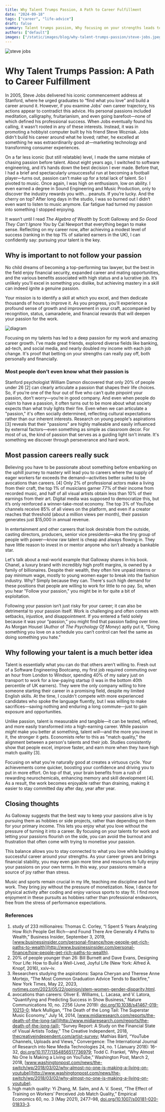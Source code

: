 ```yaml
---
title: Why Talent Trumps Passion, A Path to Career Fulfillment
date: "2024-09-18"
tags: ["career", "life-advice"]
draft: false
summary: Talent trumps passion, Why focusing on your strengths leads to career success and fulfillment.
authors: ["default"]
images: ["/static/images/blog/why-talent-trumps-passion/steve-jobs.jpeg"]
---
```


<TOCInline toc={props.toc} />

![steve jobs](/static/images/blog/why-talent-trumps-passion/steve-jobs.jpeg)

# Why Talent Trumps Passion: A Path to Career Fulfillment

In 2005, Steve Jobs delivered his iconic commencement address at Stanford, where he urged graduates to “find what you love” and build a career around it. However, if you examine Jobs' own career trajectory, his actions appear to contradict this advice. His personal passions included meditation, calligraphy, fruitarianism, and even going barefoot—none of which defined his professional success. When Jobs eventually found his calling, it wasn’t rooted in any of these interests. Instead, it was in promoting a hobbyist computer built by his friend Steve Wozniak. Jobs didn’t build his career around what he loved; rather, he excelled at something he was extraordinarily good at—marketing technology and transforming consumer experiences. 

On a far less iconic (but still relatable) level, I made the same mistake of chasing passion before talent. About eight years ago, I switched to software engineering, and it’s hands down the best decision I ever made. Before that, I had a brief and spectacularly unsuccessful run at becoming a football player—turns out, passion can’t make up for a total lack of talent. So I pivoted to music. Once again, I was high on enthusiasm, low on ability. I even earned a degree in Sound Engineering and Music Production, only to discover the industry rewards you with… peanuts. If you’re lucky. And the cherry on top? After long days in the studio, I was so burned out I didn’t even want to listen to music anymore. Ear fatigue had turned my passion into something I stopped enjoying.

It wasn’t until I read *The Algebra of Wealth* by Scott Galloway and *So Good They Can’t Ignore You* by Cal Newport that everything began to make sense. Reflecting on my career now, after achieving a modest level of success (ranking in the top 1% of salaried earners in the UK), I can confidently say: pursuing your talent is the key.

## Why is important to not follow your passion

No child dreams of becoming a top-performing tax lawyer, but the best in the field enjoy financial security, expanded career and mating opportunities, and the various benefits associated with high status and a lucrative job. It’s unlikely you’ll excel in something you dislike, but achieving mastery in a skill can indeed ignite a genuine passion.

Your mission is to identify a skill at which you excel, and then dedicate thousands of hours to improve it. As you progress, you’ll experience a profound sense of growth and improvement in your craft, accompanied by recognition, status, camaraderie, and financial rewards that will deepen your passion for the work.

![diagram](/static/images/blog/why-talent-trumps-passion/diagram.png)

Focusing on my talents has led to a deep passion for my work and amazing career growth. I've made great friends, explored diverse fields like banking, ad-tech, and social media, and nearly doubled my income with each job change. It's proof that betting on your strengths can really pay off, both personally and financially.

### Most people don’t even know what their passion is

Stanford psychologist William Damon discovered that only 20% of people under 26 [2] can clearly articulate a passion that shapes their life choices. So, if you’re one of the four out of five who can’t quite pinpoint your passion, don’t worry—you’re in good company. And even when people do claim to have a passion, it often turns out to be more about what society expects than what truly lights their fire. Even when we can articulate a "passion," it's often socially determined, reflecting cultural expectations rather than our inherent interests. Research on young people's aspirations [3] reveals that their "passions" are highly malleable and easily influenced by external factors—even something as simple as classroom decor. For most of us, the kind of passion that serves as a guiding light isn't innate. It's something we discover through perseverance and hard work.

## Most passion careers really suck

Believing you have to be passionate about something before embarking on the uphill journey to mastery will lead you to careers where the supply of eager workers far exceeds the demand—activities better suited to be avocations than careers. [4] Only 2% of professional actors make a living from their craft, the top 1% of musicians garner 77% of their income from recorded music, and half of all visual artists obtain less than 10% of their earnings from their art. Digital media was supposed to democratize this, but it’s only reinforced a winner-take-most economy. The top 3% of YouTube channels receive 85% of all views on the platform, and even if a creator reaches that threshold (about a million views per month), their passion generates just $15,000 in annual revenue.

In entertainment and other careers that look desirable from the outside, casting directors, producers, senior vice presidents—aka the tiny group of people with power—know raw talent is cheap and always flowing in. They have little reason to invest in or mentor anyone who isn’t already a bankable star.

Let's talk about a real-world example that Galloway shares in his book. Chanel, a luxury brand with incredibly high profit margins, is owned by a family of billionaires. Despite their wealth, they often hire unpaid interns or pay minimum wage, mostly to young women eager to break into the fashion industry. Why? Simply because they can. There's such high demand for these positions that people are willing to work for little to no pay. So, when you hear "Follow your passion," you might be in for quite a bit of exploitation. 

Following your passion isn’t just risky for your career; it can also be detrimental to your passion itself. Work is challenging and often comes with setbacks, injustice, and disappointment. If you entered a field solely because it was your “passion,” you might find that passion fading over time. As Morgan Housel (Author of *The Psychology Of Money*) aptly put it, “Doing something you love on a schedule you can’t control can feel the same as doing something you hate.”

## Why following your talent is a much better idea

Talent is essentially what you can do that others aren’t willing to. Fresh out of a Software Engineering Bootcamp, my first job required commuting over an hour from London to Windsor, spending 40% of my salary just on transport to work for a low-paying startup (I was in the bottom 40th percentile of UK earners). They were the only company willing to hire someone starting their career in a promising field, despite my limited English skills. At the time, I couldn't compete with more experienced candidates who spoke the language fluently, but I was willing to make sacrifices—saving nothing and enduring a long commute—just to gain exposure and opportunities.

Unlike passion, talent is measurable and tangible—it can be tested, refined, and more easily transformed into a high-earning career. While passion *might* make you better at something, talent *will*—and the more you invest in it, the stronger it gets. Economists refer to this as "match quality," the alignment between a person's talents and their job. Studies consistently show that people excel, improve faster, and earn more when they have high match quality [3].

Focusing on what you're naturally good at creates a virtuous cycle. Your achievements come quicker, boosting your confidence and driving you to put in more effort. On top of that, your brain benefits from a rush of rewarding neurochemicals, enhancing memory and skill development [4]. As a result, the work becomes enjoyable rather than draining, making it easier to stay committed day after day, year after year.

## Closing thoughts

As Galloway suggests that the best way to keep your passions alive is by pursuing them as hobbies or side projects, rather than depending on them for your primary income. This lets you enjoy what you love without the pressure of turning it into a career. By focusing on your talents for work and letting your passions flourish on the side, you can avoid the burnout and frustration that often come with trying to monetise your passion.

This balance allows you to stay connected to what you love while building a successful career around your strengths. As your career grows and brings financial stability, you may even gain more time and resources to fully enjoy your passions on your own terms. In this way, your passions remain a source of joy rather than stress.

Music and sports remain crucial in my life, teaching me discipline and hard work. They bring joy without the pressure of monetization. Now, I dance for physical activity after coding and enjoy various sports to stay fit. I find more enjoyment in these pursuits as hobbies rather than professional endeavors, free from the stress of performance expectations.

### References

1. study of 233 millionaires: Thomas C. Corley, “I Spent 5 Years Analyzing How Rich People Get Rich—and Found There Are Generally 4 Paths to Wealth,” Business Insider, September 3, 2019, [www.businessinsider.com/personal-finance/how-people-get-rich-paths-to-wealth](http://www.businessinsider.com/personal-finance/how-people-get-rich-paths-to-wealth). 
2. 20% of people younger than 26: Bill Burnett and Dave Evans, Designing Your Life: How to Build a Well-Lived, Joyful Life (New York: Alfred A. Knopf, 2016), xxiv–iv. 
3. Researchers studying the aspirations: Sapna Cheryan and Therese Anne Mortejo, “The Most Common Graduation Advice Tends to Backfire,” New York Times, May 22, 2023, [nytimes.com/2023/05/22/opinion/stem-women-gender-disparity.html](http://nytimes.com/2023/05/22/opinion/stem-women-gender-disparity.html). 
4. avocations than careers: Oliver E. Williams, L. Lacasa, and V. Latora, “Quantifying and Predicting Success in Show Business,” Nature Communications 10, no. 2256 (June 2019): [doi.org/10.1038/s41467-019-10213-0](http://doi.org/10.1038/s41467-019-10213-0); Mark Mulligan, “The Death of the Long Tail: The Superstar Music Economy,” July 14, 2014, [www.midiaresearch.com/reports/the-death-of-the-long-tail](http://www.midiaresearch.com/reports/the-death-of-the-long-tail); “Survey Report: A Study on the Financial State of Visual Artists Today,” The Creative Independent, 2018, [thecreativeindependent.com/artist-survey](http://thecreativeindependent.com/artist-survey); Mathias Bärtl, “YouTube Channels, Uploads and Views,” Convergence: The International Journal of Research into New Media Technologies 24, no. 1 (January 2018): 16–32, [doi.org/10.1177/1354856517736979](http://doi.org/10.1177/1354856517736979); Todd C. Frankel, “Why Almost No One Is Making a Living on YouTube,” Washington Post, March 2, 2018, [www.washingtonpost.com/news/the-switch/wp/2018/03/02/why-almost-no-one-is-making-a-living-on-youtube](http://www.washingtonpost.com/news/the-switch/wp/2018/03/02/why-almost-no-one-is-making-a-living-on-youtube). 
5. high match quality: Yi Zhang, M. Salm, and A. V. Soest, “The Effect of Training on Workers’ Perceived Job Match Quality,” Empirical Economics 60, no. 3 (May 2021), 2477–98, [doi.org/10.1007/s00181-020-01833-3](http://doi.org/10.1007/s00181-020-01833-3).